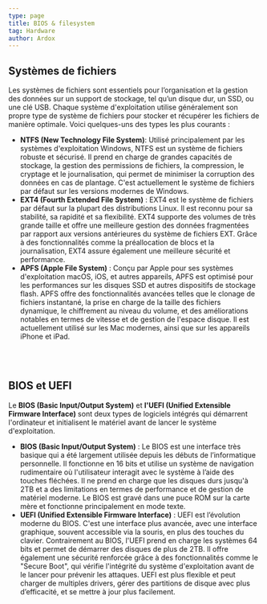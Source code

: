 ```yaml
---
type: page
title: BIOS & filesystem
tag: Hardware
author: Ardox
---
```


## Systèmes de fichiers
Les systèmes de fichiers sont essentiels pour l’organisation et la gestion des données sur un support de stockage, tel qu’un disque dur, un SSD, ou une clé USB. Chaque système d'exploitation utilise généralement son propre type de système de fichiers pour stocker et récupérer les fichiers de manière optimale. Voici quelques-uns des types les plus courants :
<br />
- **NTFS (New Technology File System)**: Utilisé principalement par les systèmes d'exploitation Windows, NTFS est un système de fichiers robuste et sécurisé. Il prend en charge de grandes capacités de stockage, la gestion des permissions de fichiers, la compression, le cryptage et le journalisation, qui permet de minimiser la corruption des données en cas de plantage. C'est actuellement le système de fichiers par défaut sur les versions modernes de Windows.
- **EXT4 (Fourth Extended File System)** : EXT4 est le système de fichiers par défaut sur la plupart des distributions Linux. Il est reconnu pour sa stabilité, sa rapidité et sa flexibilité. EXT4 supporte des volumes de très grande taille et offre une meilleure gestion des données fragmentées par rapport aux versions antérieures du système de fichiers EXT. Grâce à des fonctionnalités comme la préallocation de blocs et la journalisation, EXT4 assure également une meilleure sécurité et performance.
- **APFS (Apple File System)** : Conçu par Apple pour ses systèmes d'exploitation macOS, iOS, et autres appareils, APFS est optimisé pour les performances sur les disques SSD et autres dispositifs de stockage flash. APFS offre des fonctionnalités avancées telles que le clonage de fichiers instantané, la prise en charge de la taille des fichiers dynamique, le chiffrement au niveau du volume, et des améliorations notables en termes de vitesse et de gestion de l'espace disque. Il est actuellement utilisé sur les Mac modernes, ainsi que sur les appareils iPhone et iPad.
<br />
<Diagram src="/hardware/filesystem.jpg" />
<br />
<div className="seperator" />

## BIOS et UEFI
Le **BIOS (Basic Input/Output System)** et **l'UEFI (Unified Extensible Firmware Interface)** sont deux types de logiciels intégrés qui démarrent l'ordinateur et initialisent le matériel avant de lancer le système d'exploitation.
<br />
- **BIOS (Basic Input/Output System)** : Le BIOS est une interface très basique qui a été largement utilisée depuis les débuts de l’informatique personnelle. Il fonctionne en 16 bits et utilise un système de navigation rudimentaire où l'utilisateur interagit avec le système à l’aide des touches fléchées. Il ne prend en charge que les disques durs jusqu'à 2TB et a des limitations en termes de performance et de gestion de matériel moderne. Le BIOS est gravé dans une puce ROM sur la carte mère et fonctionne principalement en mode texte.
- **UEFI (Unified Extensible Firmware Interface)** : UEFI est l’évolution moderne du BIOS. C'est une interface plus avancée, avec une interface graphique, souvent accessible via la souris, en plus des touches du clavier. Contrairement au BIOS, l'UEFI prend en charge les systèmes 64 bits et permet de démarrer des disques de plus de 2TB. Il offre également une sécurité renforcée grâce à des fonctionnalités comme le "Secure Boot", qui vérifie l'intégrité du système d'exploitation avant de le lancer pour prévenir les attaques. UEFI est plus flexible et peut charger de multiples drivers, gérer des partitions de disque avec plus d’efficacité, et se mettre à jour plus facilement.